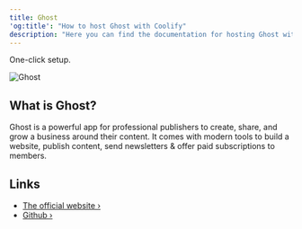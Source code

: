 ```yaml
---
title: Ghost
'og:title': "How to host Ghost with Coolify"
description: "Here you can find the documentation for hosting Ghost with Coolify."
---
```


<Check>One-click setup.</Check>

![Ghost](https://user-images.githubusercontent.com/353959/169805900-66be5b89-0859-4816-8da9-528ed7534704.png)

## What is Ghost?
Ghost is a powerful app for professional publishers to create, share, and grow a business around their content. It comes with modern tools to build a website, publish content, send newsletters & offer paid subscriptions to members.

## Links
- [The official website ›](https://ghost.org/)
- [Github ›](https://github.com/TryGhost/Ghost)